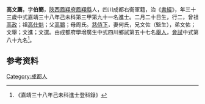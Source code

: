 {{明清人物信息框
| 姓名 = 高文薦
| 原名 =
| 圖片名稱= 
| 圖片大小 =
| 圖片說明 = 
| 最高職務 =
| 國家 = 大明文林郎大理寺左評事 
| 爵位 =
| 籍貫 = [[陝西|陝西]][[鳳翔府|鳳翔府]][[鳳翔縣|鳳翔縣]]
| 族裔 = 
| 字號 = 
| 諡號 =
| 出生日期 = 二月二十日
| 出生地點 = <!---四川成都縣--->
| 逝世日期 = 卒年不詳 
| 逝世地點 =
| 墓葬 =
| 配偶 = 何氏
| 親屬 = 曾祖[[高政|高政]]，祖[[高仕魁|高仕魁]]，父[[高鵬|高鵬]]，母周氏
| 出身 =
* 嘉靖三十八年己未科同進士出身
| 經歷 =
| 著作 = 
}}
'''高文薦'''{{BD|1527年||？年||}}，字'''伯簡'''，[[陝西|陝西]][[鳳翔府|鳳翔府]][[鳳翔縣|鳳翔縣]]人，四川成都右衛軍籍，治《[[書經|書經]]》，年三十三歲中式嘉靖三十八年己未科第三甲第九十一名進士。二月二十日生，行二，曾祖[[高政|高政]]；祖[[高仕魁|高仕魁]]；父[[高鵬|高鵬]]；母周氏。[[慈侍下|慈侍下]]，妻何氏，兄文佐（監生），弟文佑；文舉；文進；文選。由成都府學增廣生中式四川鄉試第五十七名[[舉人|舉人]]，[[會試|會試]]中式第八十九名<ref>《嘉靖三十八年己未科進士登科錄》</ref>。

== 参考资料 ==
{{reflist}}

{{嘉靖三十八年己未科殿试金榜}}

{{Authority control}}
{{DEFAULTSORT:}}
[[Category:成都人|Category:成都人]]


{{明朝人物小作品}}